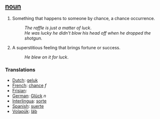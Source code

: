 == [[noun]] ==
#Something that happens to someone by chance, a chance occurrence.
#:''The raffle is just a matter of luck''.
#:''He was lucky he didn't blow his head off when he dropped the shotgun.''
#A superstitious feeling that brings fortune or success.
#:''He blew on it for luck''.

=== Translations ===
*[[Dutch]]: [[geluk]]
*[[French]]: [[chance]] ''f''
*[[Frisian]]: [[]]
*[[German]]: [[Glück]] ''n''
*[[Interlingua]]: [[sorte]]
*[[Spanish]]: [[suerte]]
*[[Volapük]]: [[läb]]